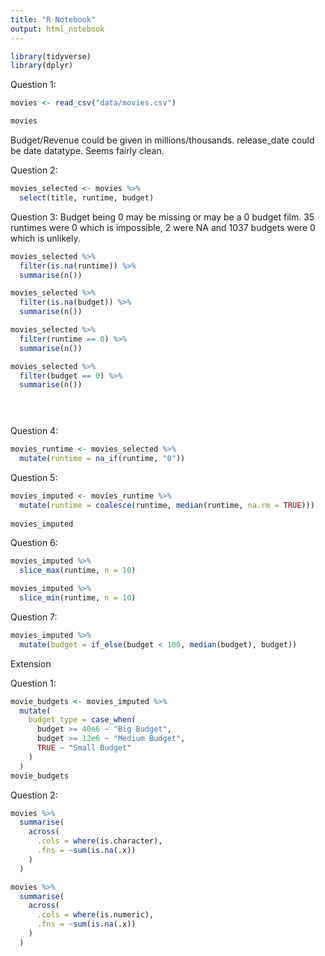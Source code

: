 ```yaml
---
title: "R Notebook"
output: html_notebook
---
```


```r
library(tidyverse)
library(dplyr)
```


Question 1:

```r
movies <- read_csv("data/movies.csv")

movies
```

Budget/Revenue could be given in millions/thousands. release_date could be date datatype. Seems fairly clean.

Question 2:

```r
movies_selected <- movies %>% 
  select(title, runtime, budget)
```

Question 3:
Budget being 0 may be missing or may be a 0 budget film. 35 runtimes were 0 which is impossible, 2 were NA and 1037 budgets were 0 which is unlikely.

```r
movies_selected %>% 
  filter(is.na(runtime)) %>% 
  summarise(n())

movies_selected %>% 
  filter(is.na(budget)) %>% 
  summarise(n())

movies_selected %>% 
  filter(runtime == 0) %>% 
  summarise(n())

movies_selected %>% 
  filter(budget == 0) %>% 
  summarise(n())


  
```

Question 4:

```r
movies_runtime <- movies_selected %>% 
  mutate(runtime = na_if(runtime, "0"))
```

Question 5:


```r
movies_imputed <- movies_runtime %>% 
  mutate(runtime = coalesce(runtime, median(runtime, na.rm = TRUE))) 
  
movies_imputed

```

Question 6:

```r
movies_imputed %>% 
  slice_max(runtime, n = 10)

movies_imputed %>% 
  slice_min(runtime, n = 10)
```

Question 7:

```r
movies_imputed %>% 
  mutate(budget = if_else(budget < 100, median(budget), budget))

```

Extension

Question 1:

```r
movie_budgets <- movies_imputed %>% 
  mutate(
    budget_type = case_when(
      budget >= 40e6 ~ "Big Budget",
      budget >= 12e6 ~ "Medium Budget",
      TRUE ~ "Small Budget"
    )
  )
movie_budgets
```


Question 2:

```r
movies %>%
  summarise(
    across(
      .cols = where(is.character),
      .fns = ~sum(is.na(.x))
    )
  )

movies %>%
  summarise(
    across(
      .cols = where(is.numeric),
      .fns = ~sum(is.na(.x))
    )
  )
```




